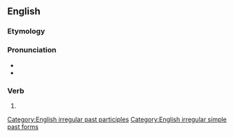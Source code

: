 ==English==

===Etymology===
{{prefix|inter|bred|lang=en}}

===Pronunciation===
* {{IPA|/ɪntɚˈbɹɛd/|lang=en}}
* {{audio|en-us-interbred.ogg|Audio (US)|lang=en}}

===Verb===
{{head|en|verb form}}

# {{en-past of|interbreed}}

[[Category:English irregular past participles]]
[[Category:English irregular simple past forms]]